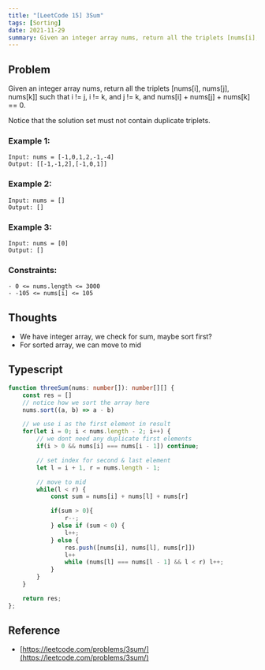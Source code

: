 ```yaml
---
title: "[LeetCode 15] 3Sum"
tags: [Sorting]
date: 2021-11-29
summary: Given an integer array nums, return all the triplets [nums[i], nums[j], nums[k]] such that i !
---
```


## Problem

Given an integer array nums, return all the triplets [nums[i], nums[j], nums[k]] such that i != j, i != k, and j != k, and nums[i] + nums[j] + nums[k] == 0.

Notice that the solution set must not contain duplicate triplets.

### Example 1:

```
Input: nums = [-1,0,1,2,-1,-4]
Output: [[-1,-1,2],[-1,0,1]]
```

### Example 2:

```
Input: nums = []
Output: []
```

### Example 3:

```
Input: nums = [0]
Output: []
```

### Constraints:

```
- 0 <= nums.length <= 3000
- -105 <= nums[i] <= 105
```

## Thoughts

- We have integer array, we check for sum, maybe sort first?
- For sorted array, we can move to mid

## Typescript

```typescript
function threeSum(nums: number[]): number[][] {
    const res = []
    // notice how we sort the array here
    nums.sort((a, b) => a - b)

    // we use i as the first element in result
    for(let i = 0; i < nums.length - 2; i++) {
        // we dont need any duplicate first elements
        if(i > 0 && nums[i] === nums[i - 1]) continue;

        // set index for second & last element
        let l = i + 1, r = nums.length - 1;

        // move to mid
        while(l < r) {
            const sum = nums[i] + nums[l] + nums[r]

            if(sum > 0){
                r--;
            } else if (sum < 0) {
                l++;
            } else {
                res.push([nums[i], nums[l], nums[r]])
                l++
                while (nums[l] === nums[l - 1] && l < r) l++;
            }
        }
    }

    return res;
};
```

## Reference

- [https://leetcode.com/problems/3sum/](https://leetcode.com/problems/3sum/)